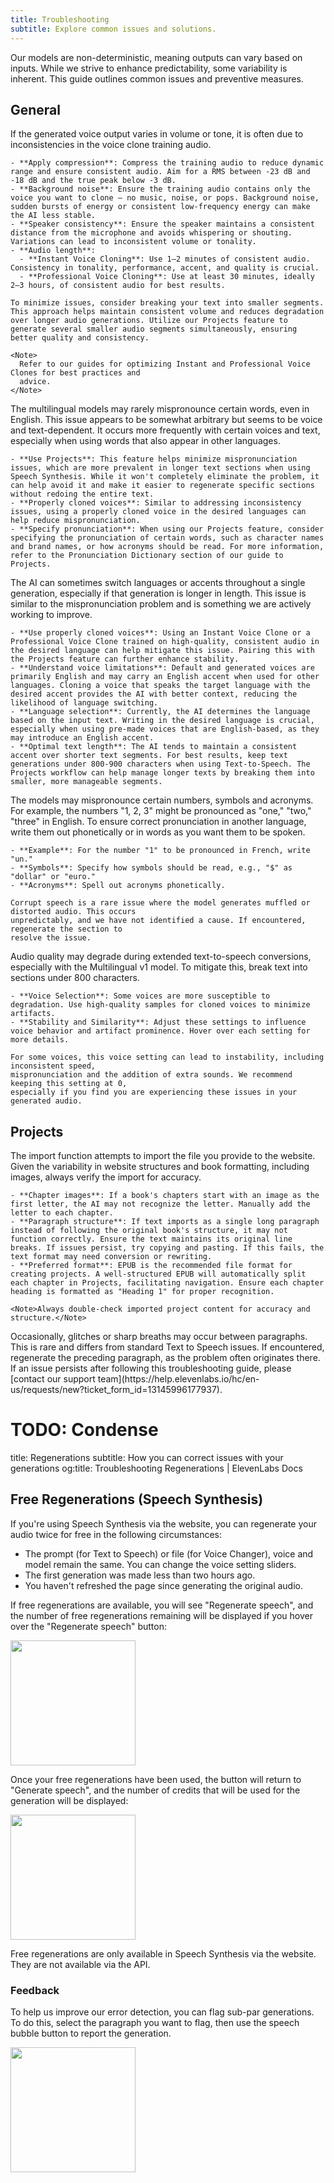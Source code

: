 ```yaml
---
title: Troubleshooting
subtitle: Explore common issues and solutions.
---
```


Our models are non-deterministic, meaning outputs can vary based on inputs. While we strive to enhance predictability, some variability is inherent. This guide outlines common issues and preventive measures.

## General

<AccordionGroup>

  <Accordion title="Inconsistencies in volume and quality">
    If the generated voice output varies in volume or tone, it is often due to inconsistencies in the voice clone training audio.

    - **Apply compression**: Compress the training audio to reduce dynamic range and ensure consistent audio. Aim for a RMS between -23 dB and -18 dB and the true peak below -3 dB.
    - **Background noise**: Ensure the training audio contains only the voice you want to clone — no music, noise, or pops. Background noise, sudden bursts of energy or consistent low-frequency energy can make the AI less stable.
    - **Speaker consistency**: Ensure the speaker maintains a consistent distance from the microphone and avoids whispering or shouting. Variations can lead to inconsistent volume or tonality.
    - **Audio length**:
      - **Instant Voice Cloning**: Use 1–2 minutes of consistent audio. Consistency in tonality, performance, accent, and quality is crucial.
      - **Professional Voice Cloning**: Use at least 30 minutes, ideally 2–3 hours, of consistent audio for best results.

    To minimize issues, consider breaking your text into smaller segments. This approach helps maintain consistent volume and reduces degradation over longer audio generations. Utilize our Projects feature to generate several smaller audio segments simultaneously, ensuring better quality and consistency.

    <Note>
      Refer to our guides for optimizing Instant and Professional Voice Clones for best practices and
      advice.
    </Note>

  </Accordion>

  <Accordion title="Mispronunciation">
    The multilingual models may rarely mispronounce certain words, even in English. This issue appears to be somewhat arbitrary but seems to be voice and text-dependent. It occurs more frequently with certain voices and text, especially when using words that also appear in other languages.

    - **Use Projects**: This feature helps minimize mispronunciation issues, which are more prevalent in longer text sections when using Speech Synthesis. While it won't completely eliminate the problem, it can help avoid it and make it easier to regenerate specific sections without redoing the entire text.
    - **Properly cloned voices**: Similar to addressing inconsistency issues, using a properly cloned voice in the desired languages can help reduce mispronunciation.
    - **Specify pronunciation**: When using our Projects feature, consider specifying the pronunciation of certain words, such as character names and brand names, or how acronyms should be read. For more information, refer to the Pronunciation Dictionary section of our guide to Projects.

  </Accordion>

  <Accordion title="Language switching and accent drift">
    The AI can sometimes switch languages or accents throughout a single generation, especially if that generation is longer in length. This issue is similar to the mispronunciation problem and is something we are actively working to improve.

    - **Use properly cloned voices**: Using an Instant Voice Clone or a Professional Voice Clone trained on high-quality, consistent audio in the desired language can help mitigate this issue. Pairing this with the Projects feature can further enhance stability.
    - **Understand voice limitations**: Default and generated voices are primarily English and may carry an English accent when used for other languages. Cloning a voice that speaks the target language with the desired accent provides the AI with better context, reducing the likelihood of language switching.
    - **Language selection**: Currently, the AI determines the language based on the input text. Writing in the desired language is crucial, especially when using pre-made voices that are English-based, as they may introduce an English accent.
    - **Optimal text length**: The AI tends to maintain a consistent accent over shorter text segments. For best results, keep text generations under 800-900 characters when using Text-to-Speech. The Projects workflow can help manage longer texts by breaking them into smaller, more manageable segments.

  </Accordion>

  <Accordion title="Mispronounced numbers, symbols or acronyms">
    The models may mispronounce certain numbers, symbols and acronyms. For example, the numbers "1, 2, 3" might be pronounced as "one," "two," "three" in English. To ensure correct pronunciation in another language, write them out phonetically or in words as you want them to be spoken.

    - **Example**: For the number "1" to be pronounced in French, write "un."
    - **Symbols**: Specify how symbols should be read, e.g., "$" as "dollar" or "euro."
    - **Acronyms**: Spell out acronyms phonetically.

  </Accordion>

  <Accordion title="Corrupt speech">

    Corrupt speech is a rare issue where the model generates muffled or distorted audio. This occurs
    unpredictably, and we have not identified a cause. If encountered, regenerate the section to
    resolve the issue.

  </Accordion>

  <Accordion title="Audio degradation over longer generations">
    Audio quality may degrade during extended text-to-speech conversions, especially with the Multilingual v1 model. To mitigate this, break text into sections under 800 characters.

    - **Voice Selection**: Some voices are more susceptible to degradation. Use high-quality samples for cloned voices to minimize artifacts.
    - **Stability and Similarity**: Adjust these settings to influence voice behavior and artifact prominence. Hover over each setting for more details.

  </Accordion>

  <Accordion title="Style exaggeration">

    For some voices, this voice setting can lead to instability, including inconsistent speed,
    mispronunciation and the addition of extra sounds. We recommend keeping this setting at 0,
    especially if you find you are experiencing these issues in your generated audio.

  </Accordion>

</AccordionGroup>

## Projects

<AccordionGroup>

  <Accordion title="File imports">
    The import function attempts to import the file you provide to the website. Given the variability in website structures and book formatting, including images, always verify the import for accuracy.

    - **Chapter images**: If a book's chapters start with an image as the first letter, the AI may not recognize the letter. Manually add the letter to each chapter.
    - **Paragraph structure**: If text imports as a single long paragraph instead of following the original book's structure, it may not function correctly. Ensure the text maintains its original line breaks. If issues persist, try copying and pasting. If this fails, the text format may need conversion or rewriting.
    - **Preferred format**: EPUB is the recommended file format for creating projects. A well-structured EPUB will automatically split each chapter in Projects, facilitating navigation. Ensure each chapter heading is formatted as "Heading 1" for proper recognition.

    <Note>Always double-check imported project content for accuracy and structure.</Note>

  </Accordion>

<Accordion title="Glitches between paragraphs">
  Occasionally, glitches or sharp breaths may occur between paragraphs. This is rare and differs
  from standard Text to Speech issues. If encountered, regenerate the preceding paragraph, as the
  problem often originates there.
</Accordion>

</AccordionGroup>

<Note>
  If an issue persists after following this troubleshooting guide, please [contact our support
  team](https://help.elevenlabs.io/hc/en-us/requests/new?ticket_form_id=13145996177937).
</Note>

# TODO: Condense

title: Regenerations
subtitle: How you can correct issues with your generations
og:title: Troubleshooting Regenerations | ElevenLabs Docs

## Free Regenerations (Speech Synthesis)

If you're using Speech Synthesis via the website, you can regenerate your audio twice for free in the following circumstances:

- The prompt (for Text to Speech) or file (for Voice Changer), voice and model remain the same. You can change the voice setting sliders.
- The first generation was made less than two hours ago.
- You haven't refreshed the page since generating the original audio.

If free regenerations are available, you will see "Regenerate speech", and the number of free regenerations remaining will be displayed if you hover over the "Regenerate speech" button:

<Frame>
  <img height="200" src="/product/troubleshooting/images/tts-regen.webp" />
</Frame>

Once your free regenerations have been used, the button will return to "Generate speech", and the number of credits that will be used for the generation will be displayed:

<Frame>
  <img height="200" src="/product/troubleshooting/images/tts-gen.webp" />
</Frame>

Free regenerations are only available in Speech Synthesis via the website. They are not available via the API.

### Feedback

To help us improve our error detection, you can flag sub-par generations. To do this, select the paragraph you want to flag, then use the speech bubble button to report the generation.

<Frame>
  <img height="200" src="/product/troubleshooting/images/projects-feedback.webp" />
</Frame>
